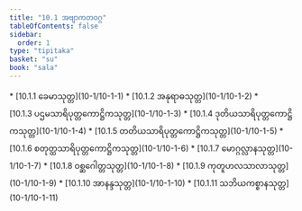 ```yaml
---
title: "10.1 အဗျာကတဝဂ္ဂ"
tableOfContents: false
sidebar:
  order: 1
type: "tipitaka"
basket: "su"
book: "sala"
---
```



<DynamicBreadcrumb />



<TableOfContents book="sala" section="10.1">
* [10.1.1 ခေမာသုတ္တ](10-1/10-1-1)
* [10.1.2 အနုရာဓသုတ္တ](10-1/10-1-2)
* [10.1.3 ပဌမသာရိပုတ္တကောဋ္ဌိကသုတ္တ](10-1/10-1-3)
* [10.1.4 ဒုတိယသာရိပုတ္တကောဋ္ဌိကသုတ္တ](10-1/10-1-4)
* [10.1.5 တတိယသာရိပုတ္တကောဋ္ဌိကသုတ္တ](10-1/10-1-5)
* [10.1.6 စတုတ္ထသာရိပုတ္တကောဋ္ဌိကသုတ္တ](10-1/10-1-6)
* [10.1.7 မောဂ္ဂလ္လာနသုတ္တ](10-1/10-1-7)
* [10.1.8 ဝစ္ဆဂေါတ္တသုတ္တ](10-1/10-1-8)
* [10.1.9 ကုတူဟလသာလာသုတ္တ](10-1/10-1-9)
* [10.1.10 အာနန္ဒသုတ္တ](10-1/10-1-10)
* [10.1.11 သဘိယကစ္စာနသုတ္တ](10-1/10-1-11)
</TableOfContents>